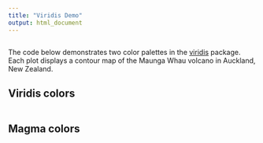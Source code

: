 ```yaml
---
title: "Viridis Demo"
output: html_document
---
```


```r

```

The code below demonstrates two color palettes in the [viridis](https://github.com/sjmgarnier/viridis) package. Each plot displays a contour map of the Maunga Whau volcano in Auckland, New Zealand.

## Viridis colors

```r

```

## Magma colors

```r

```
